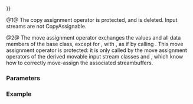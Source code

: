 {{cpp/io/basic_istream/title|operator{{=}}}}
{{cpp/io/basic_istream/navbar}}
{{dcl begin}}
{{dcl|num=1|1=
protected:
basic_istream&amp; operator=( const basic_istream&amp; rhs ) = delete;
}}
{{dcl|num=2|since=c++11|1=
protected:
basic_istream&amp; operator=( basic_istream&amp;&amp; rhs );
}}
{{dcl end}}

@1@ The copy assignment operator is protected, and is deleted. Input streams are not CopyAssignable.

@2@ The move assignment operator exchanges the {{rlpf|gcount}} values and all data members of the base class, except for {{ltf|cpp/io/basic_ios/rdbuf}}, with {{c|rhs}}, as if by calling {{c|swap(*rhs)}}. This move assignment operator is protected: it is only called by the move assignment operators of the derived movable input stream classes {{lc|std::basic_ifstream}} and {{lc|std::basic_istringstream}}, which know how to correctly move-assign the associated streambuffers.

===Parameters===
{{par begin}}
{{par|rhs|the basic_istream object from which to assign to {{c|*this}}}}
{{par end}}

===Example===
{{example
|code=
#include &lt;iostream&gt;
#include &lt;sstream&gt;

int main()
{
    std::istringstream s1;
    s1 = std::istringstream("test"); // OK

//  std::cin = std::istringstream("test"); // ERROR: 'operator=' is protected
}
}}

{{langlinks|de|es|fr|it|ja|pt|ru|zh}}